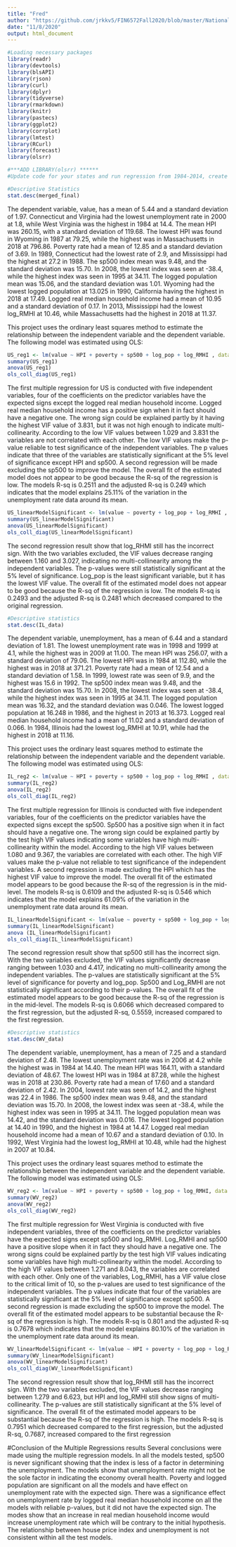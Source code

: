 ```yaml
---
title: "Fred"
author: "https://github.com/jrkkv5/FIN6572Fall2020/blob/master/National%20Debt/importNationalDebt.Rmd"
date: "11/8/2020"
output: html_document
---
```


```r
#Loading necessary packages
library(readr)
library(devtools)
library(blsAPI)
library(rjson)
library(curl)
library(dplyr)
library(tidyverse)
library(rmarkdown)
library(knitr)
library(pastecs)
library(ggplot2)
library(corrplot)
library(lmtest)
library(RCurl)
library(forecast)
library(olsrr)

#***ADD LIBRARY(olsrr) ******
#Update code for your states and run regression from 1984-2014, create some basic plots, etc.
```

```r
#Descriptive Statistics
stat.desc(merged_final)
```

The dependent variable, value, has a mean of 5.44 and a standard deviation of 1.97. Connecticut and Virginia had the lowest unemployment rate in 2000 at 1.8, while West Virginia was the highest in 1984 at 14.4. The mean HPI was 260.15, with a standard deviation of 119.68. The lowest HPI was found in Wyoming in 1987 at 79.25, while the highest was in Massachusetts in 2018 at 796.86. Poverty rate had a mean of 12.85 and a standard deviation of 3.69. In 1989, Connecticut had the lowest rate of 2.9, and Mississippi had the highest at 27.2 in 1988. The sp500 index mean was 9.48, and the standard deviation was 15.70. In 2008, the lowest index was seen at -38.4, while the highest index was seen in 1995 at 34.11. The logged population mean was 15.06, and the standard deviation was 1.01. Wyoming had the lowest logged population at 13.025 in 1990, California having the highest in 2018 at 17.49. Logged real median household income had a mean of 10.95 and a standard deviation of 0.17. In 2013, Mississippi had the lowest log_RMHI at 10.46, while Massachusetts had the highest in 2018 at 11.37. 


This project uses the ordinary least squares method to estimate the relationship between the independent variable and the dependent variable. The following model was estimated using OLS:
```r
US_reg1 <- lm(value ~ HPI + poverty + sp500 + log_pop + log_RMHI , data = merged_final)
summary(US_reg1)
anova(US_reg1)
ols_coll_diag(US_reg1)
```

The first multiple regression for US is conducted with five independent variables, four of the coefficients on the predictor variables have the expected signs except the logged real median household income. Logged real median household income has a positive sign when it in fact should have a negative one. The wrong sign could be explained partly by it having the highest VIF value of 3.831, but it was not high enough to indicate multi-collinearity. 
According to the low VIF values between 1.029 and 3.831 the variables are not correlated with each other. The low VIF values make the p-value reliable to test significance of the independent variables. The p values indicate that three of the variables are statistically significant at the 5% level of significance except HPI and sp500. A second regression will be made excluding the sp500 to improve the model.
The overall fit of the estimated model does not appear to be good because the R-sq of the regression is low. The models R-sq is 0.2511 and the adjusted R-sq is 0.249 which indicates that the model explains 25.11% of the variation in the unemployment rate data around its mean.

```r
US_linearModelSignificant <- lm(value ~ poverty + log_pop + log_RMHI , data = merged_final)
summary(US_linearModelSignificant)
anova(US_linearModelSignificant)
ols_coll_diag(US_linearModelSignificant)
```

The second regression result show that log_RHMI still has the incorrect sign. With the two variables excluded, the VIF values decrease ranging between 1.160 and 3.027, indicating no multi-collinearity among the independent variables. The p-values were still statistically significant at the 5% level of significance. Log_pop is the least significant variable, but it has the lowest VIF value. 
The overall fit of the estimated model does not appear to be good because the R-sq of the regression is low. The models R-sq is 0.2493 and the adjusted R-sq is 0.2481 which decreased compared to the original regression.

```r
#Descriptive statistics
stat.desc(IL_data)
```

The dependent variable, unemployment, has a mean of 6.44 and a standard deviation of 1.81. The lowest unemployment rate was in 1998 and 1999 at 4.1, while the highest was in 2009 at 11.00. The mean HPI was 256.07, with a standard deviation of 79.06. The lowest HPI was in 1984 at 112.80, while the highest was in 2018 at 371.21. Poverty rate had a mean of 12.54 and a standard deviation of 1.58. In 1999, lowest rate was seen of 9.9, and the highest was 15.6 in 1992. The sp500 index mean was 9.48, and the standard deviation was 15.70. In 2008, the lowest index was seen at -38.4, while the highest index was seen in 1995 at 34.11. The logged population mean was 16.32, and the standard deviation was 0.046. The lowest logged population at 16.248 in 1986, and the highest in 2013 at 16.373. Logged real median household income had a mean of 11.02 and a standard deviation of 0.066. In 1984, Illinois had the lowest log_RMHI at 10.91, while had the highest in 2018 at 11.16. 


This project uses the ordinary least squares method to estimate the relationship between the independent variable and the dependent variable. The following model was estimated using OLS:
```r
IL_reg2 <- lm(value ~ HPI + poverty + sp500 + log_pop + log_RMHI , data = IL_data)
summary(IL_reg2)
anova(IL_reg2)
ols_coll_diag(IL_reg2)
```

The first multiple regression for Illinois is conducted with five independent variables, four of the coefficients on the predictor variables have the expected signs except the sp500. Sp500 has a positive sign when it in fact should have a negative one. The wrong sign could be explained partly by the test high VIF values indicating some variables have high multi-collinearity within the model. 
According to the high VIF values between 1.080 and 9.367, the variables are correlated with each other. The high VIF values make the p-value not reliable to test significance of the independent variables. A second regression is made excluding the HPI which has the highest VIF value to improve the model.
The overall fit of the estimated model appears to be good because the R-sq of the regression is in the mid-level. The models R-sq is 0.6109 and the adjusted R-sq is 0.546 which indicates that the model explains 61.09% of the variation in the unemployment rate data around its mean.

```r
IL_linearModelSignificant <- lm(value ~ poverty + sp500 + log_pop + log_RMHI, data = IL_data)
summary(IL_linearModelSignificant)
anova (IL_linearModelSignificant)
ols_coll_diag(IL_linearModelSignificant)

```

The second regression result show that sp500 still has the incorrect sign. With the two variables excluded, the VIF values significantly decrease ranging between 1.030 and 4.417, indicating no multi-collinearity among the independent variables. The p-values are statistically significant at the 5% level of significance for poverty and log_pop. Sp500 and Log_RMHI are not statistically significant according to their p-values. 
The overall fit of the estimated model appears to be good because the R-sq of the regression is in the mid-level. The models R-sq is 0.6066 which decreased compared to the first regression, but the adjusted R-sq, 0.5559, increased compared to the first regression.

```r
#Descriptive statistics
stat.desc(WV_data)
```

The dependent variable, unemployment, has a mean of 7.25 and a standard deviation of 2.48. The lowest unemployment rate was in 2006 at 4.2 while the highest was in 1984 at 14.40. The mean HPI was 164.11, with a standard deviation of 48.67. The lowest HPI was in 1984 at 87.28, while the highest was in 2018 at 230.86. Poverty rate had a mean of 17.60 and a standard deviation of 2.42. In 2004, lowest rate was seen of 14.2, and the highest was 22.4 in 1986. The sp500 index mean was 9.48, and the standard deviation was 15.70. In 2008, the lowest index was seen at -38.4, while the highest index was seen in 1995 at 34.11. The logged population mean was 14.42, and the standard deviation was 0.016. The lowest logged population at 14.40 in 1990, and the highest in 1984 at 14.47. Logged real median household income had a mean of 10.67 and a standard deviation of 0.10. In 1992, West Virginia had the lowest log_RMHI at 10.48, while had the highest in 2007 at 10.84.


This project uses the ordinary least squares method to estimate the relationship between the independent variable and the dependent variable. The following model was estimated using OLS:
```r
WV_reg2 <- lm(value ~ HPI + poverty + sp500 + log_pop + log_RMHI, data = WV_data)
summary(WV_reg2)
anova(WV_reg2)
ols_coll_diag(WV_reg2)
```

The first multiple regression for West Virginia is conducted with five independent variables, three of the coefficients on the predictor variables have the expected signs except sp500 and log_RMHI. Log_RMHI and sp500 have a positive slope when it in fact they should have a negative one. The wrong signs could be explained partly by the test high VIF values indicating some variables have high multi-collinearity within the model.
According to the high VIF values between 1.271 and 8.043, the variables are correlated with each other. Only one of the variables, Log_RMHI, has a VIF value close to the critical limit of 10, so the p-values are used to test significance of the independent variables. The p values indicate that four of the variables are statistically significant at the 5% level of significance except sp500. A second regression is made excluding the sp500 to improve the model.
The overall fit of the estimated model appears to be substantial because the R-sq of the regression is high. The models R-sq is 0.801 and the adjusted R-sq is 0.7678 which indicates that the model explains 80.10% of the variation in the unemployment rate data around its mean.

```r
WV_linearModelSignificant <- lm(value ~ HPI + poverty + log_pop + log_RMHI, data = WV_data)
summary(WV_linearModelSignificant)
anova(WV_linearModelSignificant)
ols_coll_diag(WV_linearModelSignificant)
```

The second regression result show that log_RHMI still has the incorrect sign. With the two variables excluded, the VIF values decrease ranging between 1.279 and 6.623, but HPI and log_RMHI still show signs of multi-collinearity. The p-values are still statistically significant at the 5% level of significance.
The overall fit of the estimated model appears to be substantial because the R-sq of the regression is high. The models R-sq is 0.7951 which decreased compared to the first regression, but the adjusted R-sq, 0.7687, increased compared to the first regression

#Conclusion of the Multiple Regressions results
Several conclusions were made using the multiple regression models. In all the models tested, sp500 is never significant showing that the index is less of a factor in determining the unemployment. The models show that unemployment rate might not be the sole factor in indicating the economy overall health. Poverty and logged population are significant on all the models and have effect on unemployment rate with the expected sign. There was a significance effect on unemployment rate by logged real median household income on all the models with reliable p-values, but it did not have the expected sign. The modes show that an increase in real median household income would increase unemployment rate which will be contrary to the initial hypothesis. The relationship between house price index and unemployment is not consistent within all the test models. 